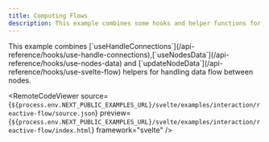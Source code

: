 ```yaml
---
title: Computing Flows
description: This example combines some hooks and helper functions for computing the data flow between nodes.
---
```



<ExampleLayout>
This example combines [`useHandleConnections`](/api-reference/hooks/use-handle-connections),[`useNodesData`](/api-reference/hooks/use-nodes-data) and [`updateNodeData`](/api-reference/hooks/use-svelte-flow) helpers for handling data flow between nodes.

<RemoteCodeViewer
  source={`${process.env.NEXT_PUBLIC_EXAMPLES_URL}/svelte/examples/interaction/reactive-flow/source.json`}
  preview={`${process.env.NEXT_PUBLIC_EXAMPLES_URL}/svelte/examples/interaction/reactive-flow/index.html`}
  framework="svelte"
/>

</ExampleLayout>
